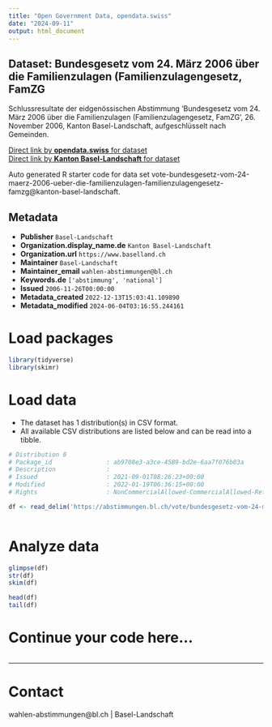 ```yaml
---
title: "Open Government Data, opendata.swiss"
date: "2024-09-11"
output: html_document
---
```


## Dataset: Bundesgesetz vom 24. März 2006 über die Familienzulagen (Familienzulagengesetz, FamZG

Schlussresultate der eidgenössischen Abstimmung 'Bundesgesetz vom 24. März 2006 über die Familienzulagen (Familienzulagengesetz, FamZG', 26. November 2006, Kanton Basel-Landschaft, aufgeschlüsselt nach Gemeinden.

[Direct link by **opendata.swiss** for dataset](https://opendata.swiss/de/dataset/bundesgesetz-vom-24-marz-2006-uber-die-familienzulagen-familienzulagengesetz-famzg)<br>
[Direct link by **Kanton Basel-Landschaft** for dataset](https://abstimmungen.bl.ch/vote/bundesgesetz-vom-24-maerz-2006-ueber-die-familienzulagen-familienzulagengesetz-famzg/data)

Auto generated R starter code for data set vote-bundesgesetz-vom-24-maerz-2006-ueber-die-familienzulagen-familienzulagengesetz-famzg@kanton-basel-landschaft.

## Metadata

- **Publisher** `Basel-Landschaft`
- **Organization.display_name.de** `Kanton Basel-Landschaft`
- **Organization.url** `https://www.baselland.ch`
- **Maintainer** `Basel-Landschaft`
- **Maintainer_email** `wahlen-abstimmungen@bl.ch`
- **Keywords.de** `['abstimmung', 'national']`
- **Issued** `2006-11-26T00:00:00`
- **Metadata_created** `2022-12-13T15:03:41.109890`
- **Metadata_modified** `2024-06-04T03:16:55.244161`


# Load packages

```r

library(tidyverse)
library(skimr)

```

# Load data

-   The dataset has 1 distribution(s) in CSV format.
-   All available CSV distributions are listed below and can be read into a tibble.

```r

# Distribution 0
# Package_id               : ab9708e3-a3ce-4589-bd2e-6aa7f076b03a
# Description              : 
# Issued                   : 2021-09-01T08:26:23+00:00
# Modified                 : 2022-01-19T06:36:15+00:00
# Rights                   : NonCommercialAllowed-CommercialAllowed-ReferenceRequired

df <- read_delim('https://abstimmungen.bl.ch/vote/bundesgesetz-vom-24-maerz-2006-ueber-die-familienzulagen-familienzulagengesetz-famzg/data-csv')



```

# Analyze data

```r

glimpse(df)
str(df)
skim(df)

head(df)
tail(df)

```

# Continue your code here...

```r

```

------------------------------------------------------------------------

# Contact

wahlen-abstimmungen@bl.ch | Basel-Landschaft

